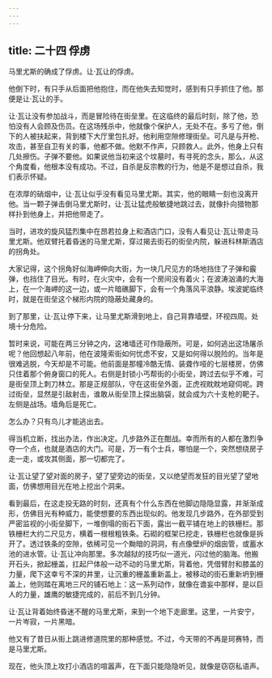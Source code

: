 ```yaml
---
---
---
```

title: 二十四 俘虏
---




马里尤斯的确成了俘虏。让·瓦让的俘虏。

他倒下时，有只手从后面把他抱住，而在他失去知觉时，感到有只手抓住了他。那便是让·瓦让的手。

让·瓦让没有参加战斗，而是冒险待在街垒里。在这临终的最后时刻，除了他，恐怕没有人会顾及伤员。在这场残杀中，他就像个保护人，无处不在。多亏了他，倒下的人被扶起来，背到楼下大厅里包扎好。他利用空隙修理街垒。可凡是与开枪、攻击，甚至自卫有关的事，他都不做。他默不作声，只顾救人。此外，他身上只有几处擦伤。子弹不要他。如果说他当初来这个坟墓时，有寻死的念头，那么，从这个角度看，他根本没有成功。不过，自杀是反宗教的行为，他是不是想过自杀，我们表示怀疑。

在浓厚的硝烟中，让·瓦让似乎没有看见马里尤斯。其实，他的眼睛一刻也没离开他。当一颗子弹击倒马里尤斯时，让·瓦让猛虎般敏捷地跳过去，就像扑向猎物那样扑到他身上，并把他带走了。

当时，进攻的旋风猛烈集中在昂若拉身上和酒店门口，没有人看见让·瓦让带走马里尤斯。他双臂托着昏迷的马里尤斯，穿过揭去街石的街垒内院，躲进科林斯酒店的拐角处。

大家记得，这个拐角好似海岬伸向大街，为一块几尺见方的场地挡住了子弹和霰弹，也挡住了目光。有时，在火灾中，会有一个房间没有着火；在波涛汹涌的大海上，在一个海岬的这一边，或一片暗礁脚下，会有一个角落风平浪静。埃波妮临终时，就是在街垒这个梯形内院的隐蔽处藏身的。

到了那里，让·瓦让停下来，让马里尤斯滑到地上，自己背靠墙壁，环视四周。处境十分危险。

暂时来说，可能在两三分钟之内，这堵墙还可作隐蔽所。可是，如何逃出这场屠杀呢？他回想起八年前，他在波隆索街如何忧虑不安，又是如何得以脱险的。当年是很难逃脱，今天却是不可能。他前面是那幢冷酷无情、装聋作哑的七层楼房，仿佛只住着那个俯身窗口的死人。右侧是封锁小丐帮街的小街垒，跨过去似乎不难，可是街垒顶上刺刀林立。那是正规部队，守在这街垒外面，正虎视眈眈地窥伺呢。跨过街垒，显然是引敌射击，谁敢从街垒顶上探出脑袋，就会成为六十支枪的靶子。左侧是战场。墙角后是死亡。

怎么办？只有鸟儿才能逃出去。

得当机立断，找出办法，作出决定。几步路外正在酣战。幸而所有的人都在激烈争夺一个点，也就是酒店的大门。可是，万一有个士兵，哪怕是一个，突然想绕房子走一走，或攻其侧面，那一切都完了。

让·瓦让望了望对面的房子，望了望旁边的街垒，又以绝望而发狂的目光望了望地面，仿佛想用目光在地上挖出个洞来。

看到最后，在这走投无路的时刻，还真有个什么东西在他脚边隐隐显露，并渐渐成形，仿佛目光有种威力，能使想要的东西出现似的。他发现几步路外，在外部受到严密监视的小街垒脚下，一堆倒塌的街石下面，露出一截平铺在地上的铁栅栏。那铁栅栏大约二尺见方，横着一根根粗铁条。石砌的框架已挖走，铁栅栏也就像是拆开了。透过铁条的空隙，依稀可见一个黝暗的洞洞，有点像壁炉的烟囱管，或蓄水池的进水管。让·瓦让冲向那里。多次越狱的技巧似一道光，闪过他的脑海。他搬开石头，掀起栅盖，扛起尸体般一动不动的马里尤斯，背着他，凭借臂肘和膝盖的力量，爬下这幸亏不深的井里，让沉重的栅盖重新盖上，被移动的街石重新坍到栅盖上，他则踏在离地三尺的铺石地上：这一系列动作，就像在谵妄中那样，是以巨人的力量，雄鹰的敏捷完成的，前后不到几分钟。

让·瓦让背着始终昏迷不醒的马里尤斯，来到一个地下走廊里。这里，一片安宁，一片岑寂，一片黑暗。

他又有了昔日从街上跳进修道院里的那种感觉。不过，今天带的不再是珂赛特，而是马里尤斯。

现在，他头顶上攻打小酒店的喧嚣声，在下面只能隐隐听见，就像是窃窃私语声。